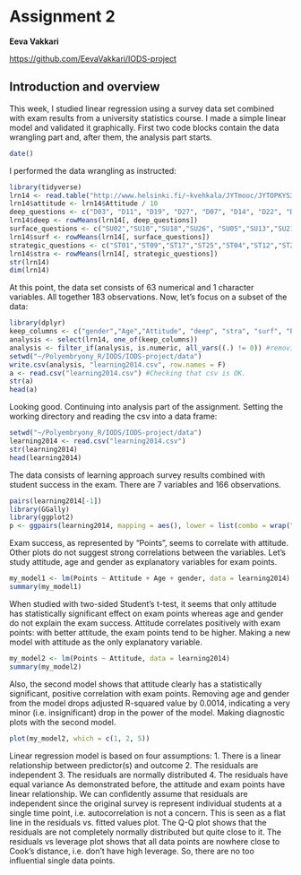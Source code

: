 # Assignment 2

**Eeva Vakkari**

<https://github.com/EevaVakkari/IODS-project>

## Introduction and overview
This week, I studied linear regression using a survey data set combined with exam results from a university statistics course. I made a simple linear model and validated it graphically.
First two code blocks contain the data wrangling part and, after them, the analysis part starts.


```{r}
date()
```
I performed the data wrangling as instructed:
```{r}
library(tidyverse) 
lrn14 <- read.table("http://www.helsinki.fi/~kvehkala/JYTmooc/JYTOPKYS3-data.txt", sep="\t", header=TRUE)
lrn14$attitude <- lrn14$Attitude / 10
deep_questions <- c("D03", "D11", "D19", "D27", "D07", "D14", "D22", "D30","D06",  "D15", "D23", "D31")
lrn14$deep <- rowMeans(lrn14[, deep_questions])
surface_questions <- c("SU02","SU10","SU18","SU26", "SU05","SU13","SU21","SU29","SU08","SU16","SU24","SU32")
lrn14$surf <- rowMeans(lrn14[, surface_questions])
strategic_questions <- c("ST01","ST09","ST17","ST25","ST04","ST12","ST20","ST28")
lrn14$stra <- rowMeans(lrn14[, strategic_questions])
str(lrn14)
dim(lrn14)
```
At this point, the data set consists of 63 numerical and 1 character variables. All together 183 observations.
Now, let's focus on a subset of the data:
```{r}
library(dplyr)
keep_columns <- c("gender","Age","Attitude", "deep", "stra", "surf", "Points")
analysis <- select(lrn14, one_of(keep_columns))
analysis <- filter_if(analysis, is.numeric, all_vars((.) != 0)) #removing all zeros
setwd("~/Polyembryony_R/IODS/IODS-project/data")
write.csv(analysis, "learning2014.csv", row.names = F)
a <- read.csv("learning2014.csv") #Checking that csv is OK.
str(a)
head(a)
```
Looking good. Continuing into analysis part of the assignment.
Setting the working directory and reading the csv into a data frame:
```{r}
setwd("~/Polyembryony_R/IODS/IODS-project/data")
learning2014 <- read.csv("learning2014.csv")
str(learning2014)
head(learning2014)
```
The data consists of learning approach survey results combined with student success in the exam. There are 7 variables and 166 observations.
```{r}
pairs(learning2014[-1])
library(GGally)
library(ggplot2)
p <- ggpairs(learning2014, mapping = aes(), lower = list(combo = wrap("facethist", bins = 20)))
```
Exam success, as represented by "Points", seems to correlate with attitude. Other plots do not suggest strong correlations between the variables. Let's study attitude, age and gender as explanatory variables for exam points.

```{r}
my_model1 <- lm(Points ~ Attitude + Age + gender, data = learning2014)
summary(my_model1)
```
When studied with two-sided Student's t-test, it seems that only attitude has statistically significant effect on exam points whereas age and gender do not explain the exam success. Attitude correlates positively with exam points: with better attitude, the exam points tend to be higher.
Making a new model with attitude as the only explanatory variable.
```{r}
my_model2 <- lm(Points ~ Attitude, data = learning2014)
summary(my_model2)
```
Also, the second model shows that attitude clearly has a statistically significant, positive correlation with exam points.
Removing age and gender from the model drops adjusted R-squared value by 0.0014, indicating a very minor (i.e. insignificant) drop in the power of the model.
Making diagnostic plots with the second model.

```{r}
plot(my_model2, which = c(1, 2, 5))
```
Linear regression model is based on four assumptions: 
1. There is a linear relationship between predictor(s) and outcome
2. The residuals are independent
3. The residuals are normally distributed
4. The residuals have equal variance
As demonstrated before, the attitude and exam points have linear relationship.
We can confidently assume that residuals are independent since the original survey is represent individual students at a single time point, i.e. autocorrelation is not a concern. This is seen as a flat line in the residuals vs. fitted values plot.
The Q-Q plot shows that the residuals are not completely normally distributed but quite close to it.
The residuals vs leverage plot shows that all data points are nowhere close to Cook's distance, i.e. don't have high leverage. So, there are no too influential single data points.

